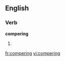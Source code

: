 
==English==

===Verb===
'''compering'''

# {{present participle of|compere}}

[[fr:compering]]
[[vi:compering]]